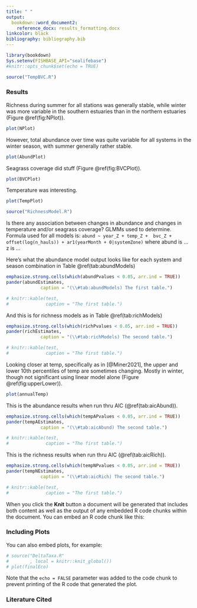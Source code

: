 ```yaml
---
title: " "
output:
  bookdown::word_document2:
    reference_docx: results_formatting.docx
linkcolor: black
bibliography: bibliography.bib
---
```


```r
library(bookdown)
Sys.setenv(FISHBASE_API="sealifebase")
#knitr::opts_chunk$set(echo = TRUE)
```

```r
source("TempBVC.R")
```

### Results {.unnumbered}

Richness during summer for all stations was generally stable, while winter was more variable in the southern estuaries than in the northern estuaries (Figure \@ref(fig:NPlot)).

```r

plot(NPlot)

```

However, total abundance over time was quite variable for all systems in the winter season, with summer generally rather stable.

```r

plot(AbundPlot)

```

Seagrass coverage did stuff (Figure \@ref(fig:BVCPlot)).

```r

plot(BVCPlot)

```

Temperature was interesting.

```r

plot(TempPlot)

```

```r
source("RichnessModel.R")
```

Is there any association between changes in abundance and changes in temperature and/or seagrass coverage? GLMMs used to determine. Formula used for all models is: `abund ~ year_Z + temp_Z +  bvc_Z + offset(log(n_hauls)) + ar1(yearMonth + 0|systemZone)` where abund is ... z is ...

Here's what the abundance model output looks like for each system and season combination in Table \@ref(tab:abundModels)

```r

emphasize.strong.cells(which(abundPvalues < 0.05, arr.ind = TRUE))
pander(abundEstimates,
             caption = "(\\#tab:abundModels) The first table.")

# knitr::kable(test,
#              caption = "The first table.")

```

And this is for richness models as in Table \@ref(tab:richModels)

```r

emphasize.strong.cells(which(richPvalues < 0.05, arr.ind = TRUE))
pander(richEstimates,
             caption = "(\\#tab:richModels) The second table.")

# knitr::kable(test,
#              caption = "The first table.")

```

Looking closer at temp, specifically as in [@Miner2021], the upper and lower 10th percentiles of temp are sometimes changing. Mostly in winter, though not significant using linear model alone (Figure \@ref(fig:upperLower)).

```r

plot(annualTemp)

```

This is the abundance results when run thru AIC (\@ref(tab:aicAbund)).

```r

emphasize.strong.cells(which(tempAPvalues < 0.05, arr.ind = TRUE))
pander(tempAEstimates,
             caption = "(\\#tab:aicAbund) The second table.")

# knitr::kable(test,
#              caption = "The first table.")

```

This is the richness results when run thru AIC (\@ref(tab:aicRich)).

```r

emphasize.strong.cells(which(tempNPvalues < 0.05, arr.ind = TRUE))
pander(tempNEstimates,
             caption = "(\\#tab:aicRich) The second table.")

# knitr::kable(test,
#              caption = "The first table.")

```

When you click the **Knit** button a document will be generated that includes both content as well as the output of any embedded R code chunks within the document. You can embed an R code chunk like this:

### Including Plots {.unnumbered}

You can also embed plots, for example:

```r

# source("DeltaTaxa.R"
#        , local = knitr::knit_global())
# plot(finalEco)

```

Note that the `echo = FALSE` parameter was added to the code chunk to prevent printing of the R code that generated the plot.

### Literature Cited
